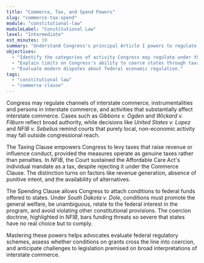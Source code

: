 ```yaml
---
title: "Commerce, Tax, and Spend Powers"
slug: "commerce-tax-spend"
module: "constitutional-law"
moduleLabel: "Constitutional Law"
level: "Intermediate"
est_minutes: 19
summary: "Understand Congress's principal Article I powers to regulate commerce and raise revenue."
objectives:
  - "Identify the categories of activity Congress may regulate under the Commerce Clause."
  - "Explain limits on Congress's ability to coerce states through taxation and spending."
  - "Evaluate modern disputes about federal economic regulation."
tags:
  - "constitutional law"
  - "commerce clause"
---
```


Congress may regulate channels of interstate commerce, instrumentalities and persons in interstate commerce, and activities that substantially affect interstate commerce. Cases such as *Gibbons v. Ogden* and *Wickard v. Filburn* reflect broad authority, while decisions like *United States v. Lopez* and *NFIB v. Sebelius* remind courts that purely local, non-economic activity may fall outside congressional reach.

The Taxing Clause empowers Congress to levy taxes that raise revenue or influence conduct, provided the measures operate as genuine taxes rather than penalties. In *NFIB*, the Court sustained the Affordable Care Act's individual mandate as a tax, despite rejecting it under the Commerce Clause. The distinction turns on factors like revenue generation, absence of punitive intent, and the availability of alternatives.

The Spending Clause allows Congress to attach conditions to federal funds offered to states. Under *South Dakota v. Dole*, conditions must promote the general welfare, be unambiguous, relate to the federal interest in the program, and avoid violating other constitutional provisions. The coercion doctrine, highlighted in *NFIB*, bars funding threats so severe that states have no real choice but to comply.

Mastering these powers helps advocates evaluate federal regulatory schemes, assess whether conditions on grants cross the line into coercion, and anticipate challenges to legislation premised on broad interpretations of interstate commerce.
